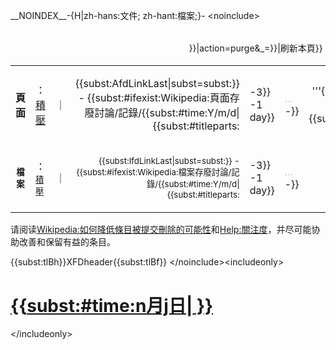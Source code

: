 __NOINDEX__-{H|zh-hans:文件; zh-hant:檔案;}- <!--googleoff: all--><includeonly><</includeonly><includeonly>noinclude></includeonly>
<div style="float: right; margin: .3em .3em .3em 1em;">{{Clickable button 2|url={{fullurl:{{#if:{{{jumpto|}}}|{{{page|{{FULLPAGENAME}}}}}#{{{jumpto}}}|{{{page|{{FULLPAGENAME}}}}}}}|action=purge&_={{CURRENTTIMESTAMP}}}}|刷新本頁}}</div>
{| border="0" style="background-color:none"
|-
| align="center" | '''頁面''' || ：[[Wikipedia:頁面存廢討論/積壓討論|積壓]]<small>{{edit|Wikipedia:頁面存廢討論/積壓討論|編}}</small> || ｜
| align="right"  | {{<includeonly></includeonly>subst:AfdLinkLast|<includeonly>subst=subst:</includeonly>}} -  {{<includeonly>subst:</includeonly>#ifexist:Wikipedia:頁面存廢討論/記錄/{{<includeonly>subst:</includeonly>#time:Y/m/d|<includeonly>{{subst</includeonly><includeonly>:#titleparts:{{subst</includeonly><includeonly>:FULLPAGENAME}}||-3}}</includeonly> -1 day}}||<span style="color:#C0C0C0;">…</span> -}}
| align="center" | '''{{<includeonly>subst:</includeonly>#time:n月j日|<includeonly>{{subst</includeonly><includeonly>:#titleparts:{{subst</includeonly><includeonly>:FULLPAGENAME}}||-3}}</includeonly>}}'''
| align="left" | - {{<includeonly>subst:</includeonly>tlBh}}AfdLinkNext|subst={{<includeonly>subst:</includeonly>tlBf}}
| class="autoconfirmed-show" | ｜{{NewAfdLink}}
|-
| <small>'''檔案'''</small> || ：<small>[[Wikipedia:檔案存廢討論/積壓討論|積壓]]{{edit|Wikipedia:檔案存廢討論/積壓討論|編}}</small> || ｜
| align="right" | <small>{{<includeonly></includeonly>subst:IfdLinkLast|<includeonly>subst=subst:</includeonly>}} - {{<includeonly>subst:</includeonly>#ifexist:Wikipedia:檔案存廢討論/記錄/{{<includeonly>subst:</includeonly>#time:Y/m/d|<includeonly>{{subst</includeonly><includeonly>:#titleparts:{{subst</includeonly><includeonly>:FULLPAGENAME}}||-3}}</includeonly> -1 day}}||<span style="color:#C0C0C0;">…</span> -}}</small>
| align="center" | <small><span style="display:none">{{<includeonly></includeonly>subst:IfdLinkToday/auto}}</span></small>
| align="left" | <small>- {{<includeonly>subst:</includeonly>tlBh}}IfdLinkNext|subst={{<includeonly>subst:</includeonly>tlBf}}</small>
| class="autoconfirmed-show" | ｜<small>{{NewIfdLink}}</small>
|}
<p class="notice metadata" id="spoiler" style="font-size: small">请阅读[[Wikipedia:如何降低條目被提交刪除的可能性]]和[[Help:關注度]]，并尽可能协助改善和保留有益的条目。</p>
<!-- 討論結束後刪除本行 -->{{<includeonly>subst:</includeonly>tlBh}}XFDheader{{<includeonly>subst:</includeonly>tlBf}} 
<includeonly></</includeonly><includeonly>noinclude></includeonly><include<includeonly></includeonly>only>
= [[{{<includeonly>subst:</includeonly>FULLPAGENAME}}|{{<includeonly>subst:</includeonly>#time:n月j日|<includeonly>{{subst</includeonly><includeonly>:#titleparts:{{subst</includeonly><includeonly>:FULLPAGENAME}}||-3}}</includeonly> }}]] =</include<includeonly></includeonly>only>
<noinclude><!-- 不要改變這個noinclude的位置 -->
{{doc}}</noinclude>